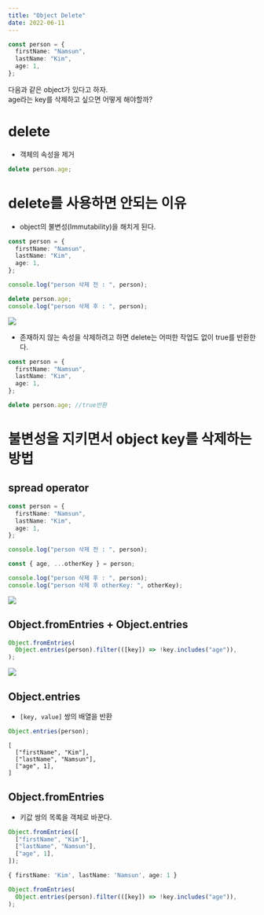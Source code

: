 ```yaml
---
title: "Object Delete"
date: 2022-06-11
---
```


```ts
const person = {
  firstName: "Namsun",
  lastName: "Kim",
  age: 1,
};
```

다음과 같은 object가 있다고 하자.  
age라는 key를 삭제하고 싶으면 어떻게 해야할까?

# delete

- 객체의 속성을 제거

```ts
delete person.age;
```

# delete를 사용하면 안되는 이유

- object의 불변성(Immutability)을 해치게 된다.

```ts
const person = {
  firstName: "Namsun",
  lastName: "Kim",
  age: 1,
};

console.log("person 삭제 전 : ", person);

delete person.age;
console.log("person 삭제 후 : ", person);
```

![](https://velog.velcdn.com/images/nsunny0908/post/4606065a-8865-4979-a380-69c6a1f5c5e1/image.png)

- 존재하지 않는 속성을 삭제하려고 하면 delete는 어떠한 작업도 없이 true를 반환한다.

```ts
const person = {
  firstName: "Namsun",
  lastName: "Kim",
  age: 1,
};

delete person.age; //true반환
```

# 불변성을 지키면서 object key를 삭제하는 방법

## spread operator

```ts
const person = {
  firstName: "Namsun",
  lastName: "Kim",
  age: 1,
};

console.log("person 삭제 전 : ", person);

const { age, ...otherKey } = person;

console.log("person 삭제 후 : ", person);
console.log("person 삭제 후 otherKey: ", otherKey);
```

![](https://velog.velcdn.com/images/nsunny0908/post/2a8f5c26-ba4e-4e3e-993a-91eb58c302ea/image.png)

## Object.fromEntries + Object.entries

```ts
Object.fromEntries(
  Object.entries(person).filter(([key]) => !key.includes("age")),
);
```

![](https://velog.velcdn.com/images/nsunny0908/post/1f6c690e-f64f-4309-bf0f-550933de99dc/image.png)

## Object.entries

- `[key, value]` 쌍의 배열을 반환

```ts
Object.entries(person);
```

```
[
  ["firstName", "Kim"],
  ["lastName", "Namsun"],
  ["age", 1],
]
```

## Object.fromEntries

- 키값 쌍의 목록을 객체로 바꾼다.

```ts
Object.fromEntries([
  ["firstName", "Kim"],
  ["lastName", "Namsun"],
  ["age", 1],
]);
```

```ts
{ firstName: 'Kim', lastName: 'Namsun', age: 1 }
```

```ts
Object.fromEntries(
  Object.entries(person).filter(([key]) => !key.includes("age")),
);
```
